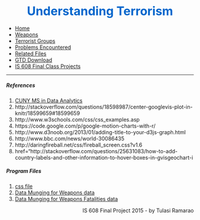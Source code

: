 <h2><center><font color = "#0066CC" size="6"> Understanding Terrorism  </font></center> </h2>

<!-- get all the necessary css files -->
<link href="mycss.css" rel="stylesheet">

<script src="http://d3js.org/d3.v3.min.js"></script>

<!--using css file, define the navigation bar -->
<ul id="ProjectSubmenu">
  <li><a href="Home.html">Home</a></li>
  <li><a href="D3YearWeapons.html">Weapons</a></li>
  <li><a href="Terroristgroups.html">Terrorist Groups</a></li>
  <li><a href="problems.html">Problems Encountered</a></li>
  <li><a href="relatedFiles.html">Related Files</a></li>
  <li><a href="http://www.start.umd.edu/gtd/">GTD Download</a></li>
  <li><a href="http://jlaurito.github.io/CUNY_IS608/">IS 608 Final Class Projects</a></li>
</ul>
</head>

<body>

<P>
<hr>
<h5>References </h5>
<ol>
<li><a href="http://sps.cuny.edu/programs/ms_dataanalytics">CUNY MS in Data Analytics</a></li>
<li> http://stackoverflow.com/questions/18598987/center-googlevis-plot-in-knitr/18599659#18599659 </li>
<li> http://www.w3schools.com/css/css_examples.asp </li>
<li> https://code.google.com/p/google-motion-charts-with-r/ </li>
<li> http://www.d3noob.org/2013/01/adding-title-to-your-d3js-graph.html </li>
<li> http://www.bbc.com/news/world-30086435 </li>
<li> http://daringfireball.net/css/fireball_screen.css?v1.6 </li>
<li> href="http://stackoverflow.com/questions/25631083/how-to-add-country-labels-and-other-information-to-hover-boxes-in-gvisgeochart-i </li>
</ol>
</P>
<P>
<h5>Program Files </h5>
<ol>
<li><a href="mycss.css">css file</a></li>
<li><a href="GenerateDataForD3Proj.Rmd">Data Munging for Weapons data</a> </li>
<li><a href="DataForWeaponsFatalities.R">Data Munging for Weapons Fatalities data</a> </li>

</ol>
</P>
<footer align = right>IS 608 Final Project 2015 - by Tulasi Ramarao</footer>

</body>
</html>
